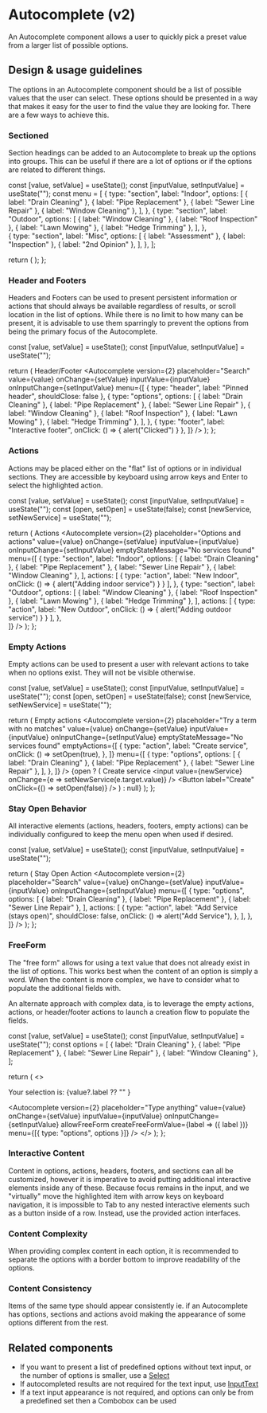 
<Meta
  title="Components/Forms and Inputs/Autocomplete/Web (v2)"
  component={Autocomplete}
/>

# Autocomplete (v2)

An Autocomplete component allows a user to quickly pick a preset value from a
larger list of possible options.

## Design & usage guidelines

The options in an Autocomplete component should be a list of possible values
that the user can select. These options should be presented in a way that makes
it easy for the user to find the value they are looking for. There are a few
ways to achieve this.


### Sectioned

Section headings can be added to an Autocomplete to break up the options into
groups. This can be useful if there are a lot of options or if the options are
related to different things.

  const [value, setValue] = useState();
  const [inputValue, setInputValue] = useState("");
  const menu = [
    {
      type: "section",
      label: "Indoor",
      options: [
        { label: "Drain Cleaning" },
        { label: "Pipe Replacement" },
        { label: "Sewer Line Repair" },
        { label: "Window Cleaning" },
      ],
    },
    {
      type: "section",
      label: "Outdoor",
      options: [
        { label: "Window Cleaning" },
        { label: "Roof Inspection" },
        { label: "Lawn Mowing" },
        { label: "Hedge Trimming" },
      ],
    },      
    {
      type: "section",
      label: "Misc",
      options: [
        { label: "Assessment" },
        { label: "Inspection" },
        { label: "2nd Opinion" },
      ],
    },
  ];

  return (
    <Autocomplete
      version={2}
      placeholder="Search"
      value={value}
      onChange={setValue}
      inputValue={inputValue}
      onInputChange={setInputValue}
      menu={menu}
    />
  );
};

<Canvas>
  <AutocompleteV2SectionedExample />
</Canvas>

### Header and Footers

Headers and Footers can be used to present persistent information or actions
that should always be available regardless of results, or scroll location in the
list of options. While there is no limit to how many can be present, it is
advisable to use them sparringly to prevent the options from being the primary
focus of the Autocomplete.


  const [value, setValue] = useState();
  const [inputValue, setInputValue] = useState("");

  return (
    <Content>
      <Heading level={5}>Header/Footer</Heading>
      <Autocomplete
        version={2}
        placeholder="Search"
        value={value}
        onChange={setValue}
        inputValue={inputValue}
        onInputChange={setInputValue}
        menu={[
          { type: "header", label: "Pinned header", shouldClose: false },
          {
            type: "options",
            options: [
              { label: "Drain Cleaning" },
              { label: "Pipe Replacement" },
              { label: "Sewer Line Repair" },
              { label: "Window Cleaning" },
              { label: "Roof Inspection" },
              { label: "Lawn Mowing" },
              { label: "Hedge Trimming" },
            ],
          },
          { type: "footer", label: "Interactive footer", onClick: () => { alert("Clicked") } },
        ]}
      />
    </Content>
  );
};

<Canvas>
  <AutocompleteV2HeaderFooterExample />
</Canvas>

### Actions

Actions may be placed either on the "flat" list of options or in individual sections. They are accessible by keyboard using arrow keys and Enter to select the highlighted action.


  const [value, setValue] = useState();
  const [inputValue, setInputValue] = useState("");
  const [open, setOpen] = useState(false);
  const [newService, setNewService] = useState("");

  return (
    <Content>
      <Heading level={5}>Actions</Heading>
      <Autocomplete
        version={2}
        placeholder="Options and actions"
        value={value}
        onChange={setValue}
        inputValue={inputValue}
        onInputChange={setInputValue}
        emptyStateMessage="No services found"
        menu={[
          {
            type: "section",
            label: "Indoor",
            options: [
              { label: "Drain Cleaning" },
              { label: "Pipe Replacement" },
              { label: "Sewer Line Repair" },
              { label: "Window Cleaning" },
            ],
            actions: [
              {
                type: "action",
                label: "New Indoor",
                onClick: () => { alert("Adding indoor service") }
              }
            ],
          },
          {
            type: "section",
            label: "Outdoor",
            options: [
              { label: "Window Cleaning" },
              { label: "Roof Inspection" },
              { label: "Lawn Mowing" },
              { label: "Hedge Trimming" },
            ],
            actions: [
              {
                type: "action",
                label: "New Outdoor",
                onClick: () => { alert("Adding outdoor service") }
              }
            ],
          },  
        ]}
      />
    </Content>
  );
};

<Canvas>
  <AutocompleteV2ActionsExample />
</Canvas>

### Empty Actions

Empty actions can be used to present a user with relevant actions to take when
no options exist. They will not be visible otherwise.


  const [value, setValue] = useState();
  const [inputValue, setInputValue] = useState("");
  const [open, setOpen] = useState(false);
  const [newService, setNewService] = useState("");

  return (
    <Content>
      <Heading level={5}>Empty actions</Heading>
      <Autocomplete
        version={2}
        placeholder="Try a term with no matches"
        value={value}
        onChange={setValue}
        inputValue={inputValue}
        onInputChange={setInputValue}
        emptyStateMessage="No services found"
        emptyActions={[
          {
            type: "action",
            label: "Create service",
            onClick: () => setOpen(true),
          },
        ]}
        menu={[
          {
            type: "options",
            options: [
              { label: "Drain Cleaning" },
              { label: "Pipe Replacement" },
              { label: "Sewer Line Repair" },
            ],
          },
        ]}
      />
      {open ? (
        <Content>
          <Heading level={5}>Create service</Heading>
          <input
            value={newService}
            onChange={e => setNewService(e.target.value)}
          />
          <Button label="Create" onClick={() => setOpen(false)} />
        </Content>
      ) : null}
    </Content>
  );
};

<Canvas>
  <AutocompleteV2EmptyActionsExample />
</Canvas>

### Stay Open Behavior

All interactive elements (actions, headers, footers, empty actions) can be individually configured to keep the menu open when used if
desired.


  const [value, setValue] = useState();
  const [inputValue, setInputValue] = useState("");

  return (
    <Content>
      <Heading level={5}>Stay Open Action</Heading>
      <Autocomplete
        version={2}
        placeholder="Search"
        value={value}
        onChange={setValue}
        inputValue={inputValue}
        onInputChange={setInputValue}
        menu={[
          {
            type: "options",
            options: [
              { label: "Drain Cleaning" },
              { label: "Pipe Replacement" },
              { label: "Sewer Line Repair" },
            ],
            actions: [
              {
                type: "action",
                label: "Add Service (stays open)",
                shouldClose: false,
                onClick: () => alert("Add Service"),
              },
            ],
          },
        ]}
      />
    </Content>
  );
};

<Canvas>
  <AutocompleteV2StayOpenExample />
</Canvas>

### FreeForm

The "free form" allows for using a text value that does not already exist in the
list of options. This works best when the content of an option is simply a word.
When the content is more complex, we have to consider what to populate the
additional fields with.

An alternate approach with complex data, is to leverage the empty actions,
actions, or header/footer actions to launch a creation flow to populate the
fields.

  const [value, setValue] = useState();
  const [inputValue, setInputValue] = useState("");
  const options = [
    { label: "Drain Cleaning" },
    { label: "Pipe Replacement" },
    { label: "Sewer Line Repair" },
    { label: "Window Cleaning" },
  ];

  return (
    <>
    <p>Your selection is: {value?.label ?? "" }</p>
    <Autocomplete
      version={2}
      placeholder="Type anything"
      value={value}
      onChange={setValue}
      inputValue={inputValue}
      onInputChange={setInputValue}
      allowFreeForm
      createFreeFormValue={label => ({ label })}
      menu={[{ type: "options", options }]}
    />
    </>
  );
};

<Canvas>
  <AutocompleteV2FreeFormExample />
</Canvas>

### Interactive Content

Content in options, actions, headers, footers, and sections can all be
customized, however it is imperative to avoid putting additional interactive
elements inside any of these. Because focus remains in the input, and we
"virtually" move the highlighted item with arrow keys on keyboard navigation, it
is impossible to Tab to any nested interactive elements such as a button inside
of a row. Instead, use the provided action interfaces.

### Content Complexity

When providing complex content in each option, it is recommended to separate the
options with a border bottom to improve readability of the options.

### Content Consistency

Items of the same type should appear consistently ie. if an Autocomplete has
options, sections and actions avoid making the appearance of some options
different from the rest.

## Related components

- If you want to present a list of predefined options without text input, or the
  number of options is smaller, use a [Select](/components/Select)
- If autocompleted results are not required for the text input, use
  [InputText](/components/InputText)
- If a text input appearance is not required, and options can only be from a
  predefined set then a Combobox can be used
